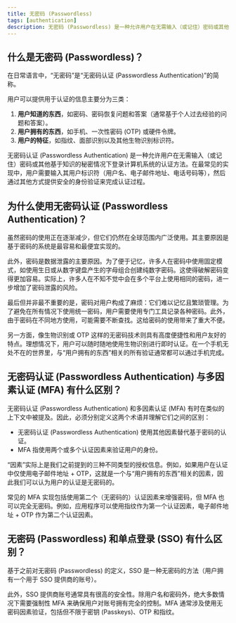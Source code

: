 ```yaml
---
title: 无密码 (Passwordless)
tags: [authentication]
description: 无密码 (Passwordless) 是一种允许用户在无需输入（或记住）密码或其他基于知识的秘密情况下登录计算机系统的认证 (Authentication) 方法。
---
```


## 什么是无密码 (Passwordless)？

在日常语言中，“无密码”是“无密码认证 (Passwordless Authentication)”的简称。

用户可以提供用于认证的信息主要分为三类：

1. **用户知道的东西**，如密码、密码恢复问题和答案（通常基于个人过去经验的问题和答案）。
2. **用户拥有的东西**，如手机、一次性密码 (OTP) 或硬件令牌。
3. **用户的特征**，如指纹、面部识别以及其他生物识别标识符。

无密码认证 (Passwordless Authentication) 是一种允许用户在无需输入（或记住）密码或其他基于知识的秘密情况下登录计算机系统的认证方法。在最常见的实现中，用户需要输入其用户标识符（用户名、电子邮件地址、电话号码等），然后通过其他方式提供安全的身份验证来完成认证过程。

## 为什么使用无密码认证 (Passwordless Authentication)？

虽然密码的使用正在逐渐减少，但它们仍然在全球范围内广泛使用。其主要原因是基于密码的系统是最容易和最便宜实现的。

此外，密码是数据泄露的主要原因。为了便于记忆，许多人在密码中使用固定模式，如使用生日或从数字键盘产生的字母组合创建纯数字密码。这使得破解密码变得更加容易。实际上，许多人在不知不觉中会在多个平台上使用相同的密码，进一步增加了密码泄露的风险。

最后但并非最不重要的是，密码对用户构成了麻烦：它们难以记忆且繁琐管理。为了避免在所有情况下使用统一密码，用户需要使用专门工具记录各种密码。此外，由于密码在不同地方使用，可能需要不断查找。这给密码的使用带来了重大不便。

另一方面，像生物识别或 OTP 这样的无密码技术则具有高度便捷性和用户友好的特点。理想情况下，用户可以随时随地使用生物识别进行即时认证。在一个手机无处不在的世界里，与“用户拥有的东西”相关的所有验证通常都可以通过手机完成。

## 无密码认证 (Passwordless Authentication) 与多因素认证 (MFA) 有什么区别？

无密码认证 (Passwordless Authentication) 和多因素认证 (MFA) 有时在类似的上下文中被提及。因此，必须分别定义这两个术语并理解它们之间的区别：

- 无密码认证 (Passwordless Authentication) 使用其他因素替代基于密码的认证。
- MFA 指使用两个或多个认证因素来验证用户的身份。

“因素”实际上是我们之前提到的三种不同类型的授权信息。例如，如果用户在认证中仅使用电子邮件地址 + OTP，这就是一个与“用户拥有的东西”相关的因素，因此我们可以认为用户的认证是无密码的。

常见的 MFA 实现包括使用第二个（无密码的）认证因素来增强密码，但 MFA 也可以完全无密码。例如，应用程序可以使用指纹作为第一个认证因素，电子邮件地址 + OTP 作为第二个认证因素。

## 无密码 (Passwordless) 和单点登录 (SSO) 有什么区别？

基于之前对无密码 (Passwordless) 的定义，SSO 是一种无密码的方法（用户拥有一个用于 SSO 提供商的账号）。

此外，SSO 提供商账号通常具有很高的安全性。除用户名和密码外，绝大多数情况下需要强制性 MFA 来确保用户对账号拥有完全的控制。MFA 通常涉及使用无密码因素验证，包括但不限于密钥 (Passkeys)、OTP 和指纹。